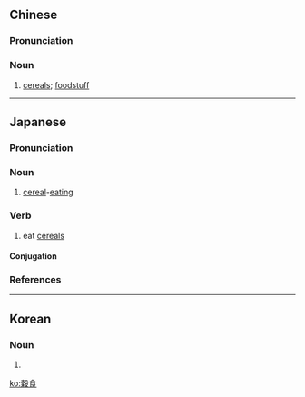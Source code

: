 {{also|谷食}}
==Chinese==
{{zh-forms|s=谷食}}

===Pronunciation===
{{zh-pron
|m=gǔshí
|cat=n
}}

===Noun===
{{zh-noun}}

# [[cereals]]; [[foodstuff]]

----

==Japanese==
{{ja-kanjitab|こく|しょく|yomi=o}}

===Pronunciation===
{{ja-pron|yomi=o|こくしょく|acc=0|acc_ref=DJR}}

===Noun===
{{ja-noun|こくしょく}}

# [[cereal]]-[[eating]]

===Verb===
{{ja-verb-suru|こくしょく}}

# eat [[cereals]]

====Conjugation====
{{ja-suru|こくしょく}}

===References===
<references/>

----

==Korean==
{{ko-hanjatab}}

===Noun===
{{ko-noun|hangeul=곡식}}

# {{hanja form of|곡식|grain}}

[[ko:穀食]]